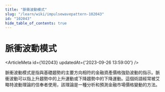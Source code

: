 ```yaml
---
title: "脈衝波動模式"
slug: "/learn/wiki/impulsewavepattern-102043"
id: "102043"
hide_table_of_contents: true
---
```



# 脈衝波動模式

<ArticleMeta id={102043} updatedAt={'2023-09-26 13:59:00'} />
<div className='border-solid border-b border-t-0 my-4 border-[var(--ifm-color-gray-300)]' />

脈衝波動模式是指與基礎趨勢的主要方向相符的金融資產價格強勁波動的指示。脈衝波動可以指上升趨勢中的上升運動或下降趨勢中的下降運動。這個術語經常被艾略特波動理論的信奉者使用，該理論是一種分析和預測金融市場價格變動的方法。
